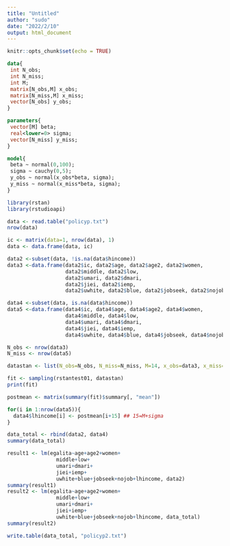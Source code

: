 ---
title: "Untitled"
author: "sudo"
date: "2022/2/10"
output: html_document
---

```{r setup, include=FALSE}
knitr::opts_chunk$set(echo = TRUE)
```

```{stan, output.var="rstantest01"}
data{
 int N_obs;
 int N_miss;
 int M;
 matrix[N_obs,M] x_obs;
 matrix[N_miss,M] x_miss;
 vector[N_obs] y_obs;
}

parameters{
 vector[M] beta;
 real<lower=0> sigma;
 vector[N_miss] y_miss;
}

model{
 beta ~ normal(0,100);
 sigma ~ cauchy(0,5);
 y_obs ~ normal(x_obs*beta, sigma);
 y_miss ~ normal(x_miss*beta, sigma);
}
```

```{r}
library(rstan)
library(rstudioapi)

data <- read.table("policyp.txt")
nrow(data)

ic <- matrix(data=1, nrow(data), 1)
data <- data.frame(data, ic)

data2 <-subset(data, !is.na(data$hincome))
data3 <-data.frame(data2$ic, data2$age, data2$age2, data2$women, 
                   data2$middle, data2$low, 
                   data2$umari, data2$dmari, 
                   data2$jiei, data2$iemp,
                   data2$uwhite, data2$blue, data2$jobseek, data2$nojob)

data4 <-subset(data, is.na(data$hincome))
data5 <-data.frame(data4$ic, data4$age, data4$age2, data4$women, 
                   data4$middle, data4$low, 
                   data4$umari, data4$dmari, 
                   data4$jiei, data4$iemp,
                   data4$uwhite, data4$blue, data4$jobseek, data4$nojob)

N_obs <- nrow(data3)
N_miss <- nrow(data5)

datastan <- list(N_obs=N_obs, N_miss=N_miss, M=14, x_obs=data3, x_miss=data5, y_obs=data2$lhincome)

fit <- sampling(rstantest01, datastan)
print(fit)

postmean <- matrix(summary(fit)$summary[, "mean"])

for(i in 1:nrow(data5)){
  data4$lhincome[i] <- postmean[i+15] ## 15=M+sigma
}

data_total <- rbind(data2, data4)
summary(data_total)

result1 <- lm(egalita~age+age2+women+
                middle+low+
                umari+dmari+
                jiei+iemp+
                uwhite+blue+jobseek+nojob+lhincome, data2)
summary(result1)
result2 <- lm(egalita~age+age2+women+
                middle+low+
                umari+dmari+
                jiei+iemp+
                uwhite+blue+jobseek+nojob+lhincome, data_total)
summary(result2)

write.table(data_total, "policyp2.txt")

```

